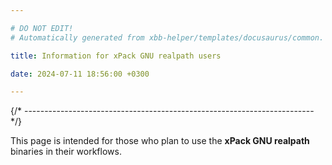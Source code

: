```yaml
---

# DO NOT EDIT!
# Automatically generated from xbb-helper/templates/docusaurus/common.

title: Information for xPack GNU realpath users

date: 2024-07-11 18:56:00 +0300

---
```




{/* ------------------------------------------------------------------------ */}

This page is intended for those who plan
to use the **xPack GNU realpath** binaries in their workflows.

<Versioning/>

<LibrariesAndRpath/>

<More/>
